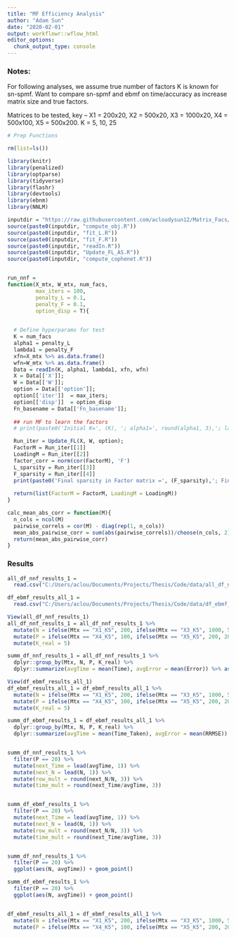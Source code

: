 ```yaml
---
title: "MF Efficiency Analysis"
author: "Adam Sun"
date: "2020-02-01"
output: workflowr::wflow_html
editor_options:
  chunk_output_type: console
---
```


### Notes:

For following analyses, we assume true number of factors K is known for sn-spmf. Want to compare sn-spmf and ebmf on time/accuracy as increase matrix size and true factors.

Matrices to be tested, key -- 
X1 = 200x20, X2 = 500x20, X3 = 1000x20, X4 = 500x100, X5 = 500x200. 
K = 5, 10, 25

```r
# Prep Functions

rm(list=ls())

library(knitr)
library(penalized)
library(optparse)
library(tidyverse)
library(flashr)
library(devtools)
library(ebnm)
library(NNLM)

```


```r
inputdir = "https://raw.githubusercontent.com/acloudysun12/Matrix_Facs/master/code/sn_spMF/"
source(paste0(inputdir, "compute_obj.R"))
source(paste0(inputdir, "fit_L.R"))
source(paste0(inputdir, "fit_F.R"))
source(paste0(inputdir, "readIn.R"))
source(paste0(inputdir, "Update_FL_AS.R"))
source(paste0(inputdir, "compute_cophenet.R"))


run_nnf = 
function(X_mtx, W_mtx, num_facs, 
         max_iters = 100, 
         penalty_L = 0.1, 
         penalty_F = 0.1, 
         option_disp = T){
  

  # Define hyperparams for test
  K = num_facs
  alpha1 = penalty_L
  lambda1 = penalty_F
  xfn=X_mtx %>% as.data.frame()
  wfn=W_mtx %>% as.data.frame()
  Data = readIn(K, alpha1, lambda1, xfn, wfn) 
  X = Data[['X']];
  W = Data[['W']];
  option = Data[['option']];
  option[['iter']]  = max_iters;
  option[['disp']]  = option_disp
  Fn_basename = Data[['Fn_basename']];
  
  ## run MF to learn the factors  
  # print(paste0('Initial K=', (K), '; alpha1=', round(alpha1, 3),'; lambda1=', round(lambda1, 3)));

  Run_iter = Update_FL(X, W, option);
  FactorM = Run_iter[[1]]
  LoadingM = Run_iter[[2]]
  factor_corr = norm(cor(FactorM), 'F')
  L_sparsity = Run_iter[[3]]
  F_sparsity = Run_iter[[4]]
  print(paste0('Final sparsity in Factor matrix =', (F_sparsity),'; Final sparsity in L =', (L_sparsity), '; '))
  
  return(list(FactorM = FactorM, LoadingM = LoadingM))
}

calc_mean_abs_corr = function(M){
  n_cols = ncol(M)
  pairwise_correls = cor(M) - diag(rep(1, n_cols))
  mean_abs_pairwise_corr = sum(abs(pairwise_correls))/choose(n_cols, 2)
  return(mean_abs_pairwise_corr)
}

```
  
### Results

```r

all_df_nnf_results_1 = 
  read.csv("C:/Users/aclou/Documents/Projects/Thesis/Code/data/all_df_nnf_results_1.csv", header = T)

df_ebmf_results_all_1 = 
  read.csv("C:/Users/aclou/Documents/Projects/Thesis/Code/data/df_ebmf_results_all_1.csv", header = T)

```



```r

View(all_df_nnf_results_1)
all_df_nnf_results_1 = all_df_nnf_results_1 %>%
  mutate(N = ifelse(Mtx == "X1_K5", 200, ifelse(Mtx == "X3_K5", 1000, 500))) %>%
  mutate(P = ifelse(Mtx == "X4_K5", 100, ifelse(Mtx == "X5_K5", 200, 20))) %>%
  mutate(K_real = 5)

summ_df_nnf_results_1 = all_df_nnf_results_1 %>% 
  dplyr::group_by(Mtx, N, P, K_real) %>% 
  dplyr::summarize(avgTime = mean(Time), avgError = mean(Error)) %>% as.data.frame()

View(df_ebmf_results_all_1)
df_ebmf_results_all_1 = df_ebmf_results_all_1 %>%
  mutate(N = ifelse(Mtx == "X1_K5", 200, ifelse(Mtx == "X3_K5", 1000, 500))) %>%
  mutate(P = ifelse(Mtx == "X4_K5", 100, ifelse(Mtx == "X5_K5", 200, 20))) %>%
  mutate(K_real = 5)

summ_df_ebmf_results_1 = df_ebmf_results_all_1 %>% 
  dplyr::group_by(Mtx, N, P, K_real) %>% 
  dplyr::summarize(avgTime = mean(Time_Taken), avgError = mean(RRMSE)) %>% as.data.frame()


summ_df_nnf_results_1 %>% 
  filter(P == 20) %>% 
  mutate(next_Time = lead(avgTime, 1)) %>%
  mutate(next_N = lead(N, 1)) %>%
  mutate(row_mult = round(next_N/N, 3)) %>%
  mutate(time_mult = round(next_Time/avgTime, 3))


summ_df_ebmf_results_1 %>% 
  filter(P == 20) %>% 
  mutate(next_Time = lead(avgTime, 1)) %>%
  mutate(next_N = lead(N, 1)) %>%
  mutate(row_mult = round(next_N/N, 3)) %>%
  mutate(time_mult = round(next_Time/avgTime, 3))


summ_df_nnf_results_1 %>% 
  filter(P == 20) %>% 
  ggplot(aes(N, avgTime)) + geom_point() 

summ_df_ebmf_results_1 %>% 
  filter(P == 20) %>% 
  ggplot(aes(N, avgTime)) + geom_point() 


df_ebmf_results_all_1 = df_ebmf_results_all_1 %>%
  mutate(N = ifelse(Mtx == "X1_K5", 200, ifelse(Mtx == "X3_K5", 1000, 500))) %>%
  mutate(P = ifelse(Mtx == "X4_K5", 100, ifelse(Mtx == "X5_K5", 200, 20)))


```






